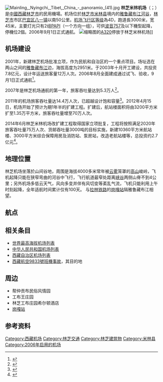 {{Infobox Airport | 
  airport_name =林芝米林機場|
  nativename = ཉིང་ཁྲི་སྨན་གླིང་གྲུ་ཐང་|
  photo =到達林芝 (14370324094).jpg|
  type = 民用 |
  run by = |
  pushpin_map = China Tibet|
  opened =2006年9月1日|
  city = [[林芝市|林芝市]] |
  distance_to_city=  |
  elevation = 9,675呎-（2,949米）<ref>[http://www.gcmap.com/airport/ZUNZ Airport information for ZUNZ] at Great Circle Mapper.</ref>|
  coordinates={{coord|29|18|12|N|94|20|07|E|region:CN_type:airport}}|
  IATA = LZY |
  ICAO = ZUNZ |
  runway1_heading = 05/23<ref name="AirfieldMaps">[http://www.airfieldmaps.co.uk/chinaairports.htm Airports in China] {{webarchive|url=https://web.archive.org/web/20110903130232/http://www.airfieldmaps.co.uk/chinaairports.htm |date=2011-09-03 }} from AirfieldMaps.co.uk</ref>|
  runway1_feet =  9,843|
  runway1_meter = 3,000 |
  runway1_surface = [[混凝土|混凝土]]<ref>{{Cite web |url=http://news.carnoc.com/list/52/52647.html |title=西藏打造林芝“森林机场” |access-date=2010-06-19 |archive-date=2020-11-27 |archive-url=https://web.archive.org/web/20201127135935/http://news.carnoc.com/list/52/52647.html |dead-url=no }}</ref>|
}}
[[File:Mainling,_Nyingchi,_Tibet,_China_-_panoramio_(41).jpg|thumb]]
'''林芝米林机场'''（{{bo|z=ཉིང་ཁྲི་སྨན་གླིང་གྲུ་ཐང་|w=nying khri sman gling gru thang}}；{{airport codes|LZY|ZUNZ}}）是[[中國|中國]][[西藏|西藏]][[林芝市|林芝市]]的民用機場。机场位於[[林芝市|林芝市]][[米林县|米林县]]境内的[[雅鲁藏布江|雅鲁藏布江]][[河谷|河谷]]，[[林芝市|林芝市]]市区[[巴宜区|巴宜区]][[八一镇_(林芝县)|八一镇]]以南50公里。[[机场飞行区等级|机场飞行区等级]]為4D，跑道長3000米，宽45米，主要灯光只有2组[[PAPI|PAPI]]（一个方向一组），可供[[波音757|波音757]]及以下機型起降，停機位2個。2006年9月1日正式通航。
[[File:Tibet_Airlines_A320_at_LZY_Nyingchi_Mainling_Airport.jpg|缩略图]]的[[A320|A320]]停放于林芝米林机场]]

== 机场建设 ==
2001年，新建林芝机场批准立项，作为民航和自治区的一个重点项目。场址选在两山之间的[[雅鲁藏布江|雅鲁藏布江]]边，海拔高度为2951米。于2003年十月开工建设，共投资7.8亿元，设计年运送旅客量12万人次。2006年8月全面建成通过试飞、验收，9月1日正式通航<ref>{{Cite web |url=http://news.carnoc.com/list/74/74340.html |title=国航B757客机成功首航成都——林芝高原航线（国航西南分公司宣传部） |access-date=2010-06-19 |archive-date=2020-09-24 |archive-url=https://web.archive.org/web/20200924011634/http://news.carnoc.com/list/74/74340.html |dead-url=no }}</ref>。

2007年是林芝机场通航的第一年，旅客吞吐量达到5.3万人<ref>{{Cite web |url=http://news.carnoc.com/list/89/89038.html |title=林芝机场通航一周年　“机场效应”初步显现 |access-date=2010-06-19 |archive-date=2020-09-24 |archive-url=https://web.archive.org/web/20200924011640/http://news.carnoc.com/list/89/89038.html |dead-url=no }}</ref>。

2011年的机场旅客吞吐量达14.4万人次，已超越设计饱和容量<ref>{{Cite news|url=http://news.xinhuanet.com/politics/2012-04/16/c_122983160.htm|title=西藏林芝机场开工扩建|publisher=[[新华网|新华网]]|date=2012-04-16}}</ref>。2012年4月15日，机场开始了预计为期1年半的扩建工程。扩建后，航站楼面积将由3200平方米扩至1.35万平方米，旅客吞吐量增至70万人次。

2014年6月林芝米林机场改扩建工程取得国家立项批复，工程将按照满足2020年旅客吞吐量75万人次、货邮吞吐量3000吨的目标实施，新建10360平方米航站楼、3000平方米综合保障用房及消防站、泵房站，改造老航站楼等，总投资约2.7亿元<ref>{{Cite web |url=http://news.carnoc.com/list/308/308973.html |title=西藏实施三大机场改扩建工程 缓解进出藏压力 |access-date=2015-03-15 |archive-date=2020-09-24 |archive-url=https://web.archive.org/web/20200924011649/http://news.carnoc.com/list/308/308973.html |dead-url=no }}</ref>。

== 地理位置 ==
林芝机场坐落於山间谷地，周围是海拔4000多米常年被[[云|云]][[雾|雾]]笼罩的[[高山|高山]]峻岭，飞机起降只能在狭窄弯曲的河谷中飞行，飞行航道最窄处距离[[峡谷|峡谷]]两侧山脊不到4公里；另外机场多低云天气，风向多变并伴有风切变等紊乱气流，飞机只能利用上午时刻起降，全年适航时间累计仅有100天。
与[[拉林铁路|拉林铁路]]的[[岗嘎站|岗嘎站]]隔雅鲁藏布江相望。

== 航点 ==
{{Airport-dest-list
| [[四川航空|四川航空]]| [[成都双流国际机场|成都雙流]]、[[成都天府国际机场|成都天府]]、[[重庆江北国际机场|重庆]]、[[西安咸阳国际机场|西安]]、[[西昌青山机场|西昌]]、[[武漢天河國際機場|武漢]]
| [[中国国际航空|中国国际航空]]| [[成都双流国际机场|成都雙流]]、[[北京首都國際機場|北京首都]]
| [[西藏航空|西藏航空]]| [[成都双流国际机场|成都雙流]]、[[重庆江北国际机场|重庆]]、[[西安咸阳国际机场|西安]]、[[兰州中川国际机场|兰州]]
| [[中国南方航空|中国南方航空]]| [[广州白云国际机场|广州]]
| [[重庆航空|重庆航空]]| [[重庆江北国际机场|重庆]]
}}

==相关条目==
* [[世界最高海拔机场列表|世界最高海拔机场列表]]
* [[中华人民共和国机场列表|中华人民共和国机场列表]]
* [[西藏自治区机场列表|西藏自治区机场列表]]
* [[西藏航空9833號班機事故|西藏航空9833號班機事故]]，其目的地

==周边==
*帮仲贡布民俗风情园
*工布王庄园
*林芝工布庄园希尔顿酒店
*[[岗嘎站|岗嘎站]]

== 参考资料 ==
<references />

{{Airports in Tibet}}
{{中国大陆国际机场}}

[[Category:西藏机场|Category:西藏机场]]
[[Category:林芝交通|Category:林芝交通]]
[[Category:林芝建筑物|Category:林芝建筑物]]
[[Category:米林县|Category:米林县]]
[[Category:2006年启用的机场|Category:2006年启用的机场]]
